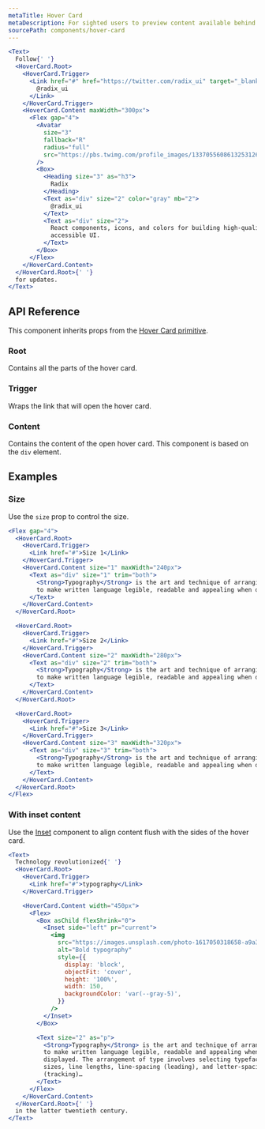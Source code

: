 ```yaml
---
metaTitle: Hover Card
metaDescription: For sighted users to preview content available behind a link.
sourcePath: components/hover-card
---
```


```jsx live=true
<Text>
  Follow{' '}
  <HoverCard.Root>
    <HoverCard.Trigger>
      <Link href="#" href="https://twitter.com/radix_ui" target="_blank">
        @radix_ui
      </Link>
    </HoverCard.Trigger>
    <HoverCard.Content maxWidth="300px">
      <Flex gap="4">
        <Avatar
          size="3"
          fallback="R"
          radius="full"
          src="https://pbs.twimg.com/profile_images/1337055608613253126/r_eiMp2H_400x400.png"
        />
        <Box>
          <Heading size="3" as="h3">
            Radix
          </Heading>
          <Text as="div" size="2" color="gray" mb="2">
            @radix_ui
          </Text>
          <Text as="div" size="2">
            React components, icons, and colors for building high-quality,
            accessible UI.
          </Text>
        </Box>
      </Flex>
    </HoverCard.Content>
  </HoverCard.Root>{' '}
  for updates.
</Text>
```

## API Reference

This component inherits props from the [Hover Card primitive](/primitives/docs/components/hover-card).

### Root

Contains all the parts of the hover card.

### Trigger

Wraps the link that will open the hover card.

### Content

Contains the content of the open hover card. This component is based on the `div` element.

<ThemesPropsTable defs="hoverCardContentPropDefs" />

## Examples

### Size

Use the `size` prop to control the size.

```jsx live=true
<Flex gap="4">
  <HoverCard.Root>
    <HoverCard.Trigger>
      <Link href="#">Size 1</Link>
    </HoverCard.Trigger>
    <HoverCard.Content size="1" maxWidth="240px">
      <Text as="div" size="1" trim="both">
        <Strong>Typography</Strong> is the art and technique of arranging type
        to make written language legible, readable and appealing when displayed.
      </Text>
    </HoverCard.Content>
  </HoverCard.Root>

  <HoverCard.Root>
    <HoverCard.Trigger>
      <Link href="#">Size 2</Link>
    </HoverCard.Trigger>
    <HoverCard.Content size="2" maxWidth="280px">
      <Text as="div" size="2" trim="both">
        <Strong>Typography</Strong> is the art and technique of arranging type
        to make written language legible, readable and appealing when displayed.
      </Text>
    </HoverCard.Content>
  </HoverCard.Root>

  <HoverCard.Root>
    <HoverCard.Trigger>
      <Link href="#">Size 3</Link>
    </HoverCard.Trigger>
    <HoverCard.Content size="3" maxWidth="320px">
      <Text as="div" size="3" trim="both">
        <Strong>Typography</Strong> is the art and technique of arranging type
        to make written language legible, readable and appealing when displayed.
      </Text>
    </HoverCard.Content>
  </HoverCard.Root>
</Flex>
```

### With inset content

Use the [Inset](/themes/docs/components/inset) component to align content flush with the sides of the hover card.

```jsx live=true
<Text>
  Technology revolutionized{' '}
  <HoverCard.Root>
    <HoverCard.Trigger>
      <Link href="#">typography</Link>
    </HoverCard.Trigger>

    <HoverCard.Content width="450px">
      <Flex>
        <Box asChild flexShrink="0">
          <Inset side="left" pr="current">
            <img
              src="https://images.unsplash.com/photo-1617050318658-a9a3175e34cb?&auto=format&fit=crop&w=300&q=90"
              alt="Bold typography"
              style={{
                display: 'block',
                objectFit: 'cover',
                height: '100%',
                width: 150,
                backgroundColor: 'var(--gray-5)',
              }}
            />
          </Inset>
        </Box>

        <Text size="2" as="p">
          <Strong>Typography</Strong> is the art and technique of arranging type
          to make written language legible, readable and appealing when
          displayed. The arrangement of type involves selecting typefaces, point
          sizes, line lengths, line-spacing (leading), and letter-spacing
          (tracking)…
        </Text>
      </Flex>
    </HoverCard.Content>
  </HoverCard.Root>{' '}
  in the latter twentieth century.
</Text>
```
